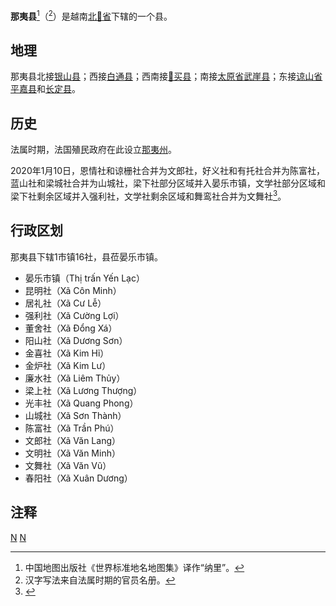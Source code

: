 {{全局僻字|𧯄|香谷}}
{{全局僻字|𣷭|氵彼}}
{{全局僻字|𠀧|巴三}}
{{全局僻字|𣴓|氵件}}
{{全局僻字|𢄂|上“助”下“市”}}

{{Infobox Settlement
|name                   = 那夷县
|settlement_type        = 县
|official_name          = 
|other_name             = 
|native_name            = {{lang|vi|Huyện Na Rì}}
|nickname               = 
|motto                  = 
|image_skyline          = 
|imagesize              = 
|image_caption          = 
|image_flag             = 
|flag_size              = 
|image_seal             = 
|seal_size              = 
|image_shield           = 
|shield_size            = 
|image_blank_emblem     = 
|blank_emblem_size      = 
|image_map              = {{Infobox mapframe|frame-width=250|zoom=10}}
|mapsize                = 
|map_caption            = 
|image_map1             = 
|mapsize1               = 
|map_caption1           = 
|pushpin_map            = Vietnam
|pushpin_label_position = bottom
|pushpin_map_caption    = 
|pushpin_map1           = 
|pushpin_label_position1= 
|pushpin_map_caption1   = 
|subdivision_type       = 国家
|subdivision_name       = {{flag|Vietnam}}
|subdivision_type1      = [[越南行政区划|省]]
|subdivision_name1      = [[北𣴓省|北𣴓省]]
|subdivision_type2      = 行政区划
|subdivision_name2      = 1市镇16社
|subdivision_type3      = 
|subdivision_name3      = 
|seat_type              = 县莅
|seat                   = {{link-vi|晏乐市镇|Yến Lạc}}
|government_type        = 
|leader_title           = 
|leader_name            = 
|leader_title1          = 
|leader_name1           = 
|established_title      = 
|established_date       = 
|area_magnitude         = 
|unit_pref              = 
|area_footnotes         = 
|area_total_km2         = 853
|area_land_km2          = 
|area_water_km2         = 
|area_water_percent     = 
|area_urban_km2         = 
|area_metro_km2         = 
|population_as_of       = 2019年
|population_footnotes   = 
|population_note        = 
|population_total       = 38263
|population_density_km2 = auto
|population_metro             = 
|population_density_metro_km2 = 
|population_urban             = 
|population_density_urban_km2 = 
|timezone               = [[越南标准时间|越南标准时间]]
|utc_offset             = +7
|elevation_footnotes    = 
|elevation_m            = 
|coor_type              = 
|coordinates            = 
|postal_code_type       = 
|postal_code            = 
|area_code              = 
|website                = [http://nari.backan.gov.vn 那夷县电子信息门户网站]
|footnotes              = 
}}
'''那夷县'''<ref>中国地图出版社《世界标准地名地图集》译作“纳里”。</ref>（{{vie|v='''Huyện Na Rì'''|hn=縣那夷}}<ref>汉字写法来自法属时期的官员名册。</ref>）是越南[[北𣴓省|北𣴓省]]下辖的一个县。

==地理==
那夷县北接[[银山县|银山县]]；西接[[白通县|白通县]]；西南接[[𢄂买县_(北𣴓省)|𢄂买县]]；南接[[太原省|太原省]][[武崖县|武崖县]]；东接[[谅山省|谅山省]][[平嘉县|平嘉县]]和[[长定县|长定县]]。

==历史==
法属时期，法国殖民政府在此设立[[那夷州|那夷州]]。

2020年1月10日，恩情社和谅栅社合并为文郎社，好义社和有托社合并为陈富社，蓝山社和梁城社合并为山城社，梁下社部分区域并入晏乐市镇，文学社部分区域和梁下社剩余区域并入强利社，文学社剩余区域和舞鸾社合并为文舞社<ref>{{Cite web|title=Nghị quyết số 855/NQ-UBTVQH14 của ỦY BAN THƯỜNG VỤ QUỐC HỘI : Về việc sắp xếp các đơn vị hành chính cấp xã thuộc tỉnh Bắc Kạn|url=http://vanban.chinhphu.vn/portal/page/portal/chinhphu/hethongvanban?mode=detail&document_id=199006|accessdate=2020-02-04|author=|date=|format=|work=vanban.chinhphu.vn|publisher=|language=vi|archive-date=2020-05-22|archive-url=https://web.archive.org/web/20200522053647/http://vanban.chinhphu.vn/portal/page/portal/chinhphu/hethongvanban?mode=detail&document_id=199006|dead-url=no}}</ref>。

==行政区划==
那夷县下辖1市镇16社，县莅晏乐市镇。
*晏乐市镇（Thị trấn Yến Lạc）
*昆明社（Xã Côn Minh）
*居礼社（Xã Cư Lễ）
*强利社（Xã Cường Lợi）
*董舍社（Xã Đổng Xá）
*阳山社（Xã Dương Sơn）
*金喜社（Xã Kim Hỉ）
*金炉社（Xã Kim Lư）
*廉水社（Xã Liêm Thủy）
*梁上社（Xã Lương Thượng）
*光丰社（Xã Quang Phong）
*山城社（Xã Sơn Thành）
*陈富社（Xã Trần Phú）
*文郎社（Xã Văn Lang）
*文明社（Xã Văn Minh）
*文舞社（Xã Văn Vũ）
*春阳社（Xã Xuân Dương）

==注释==
{{reflist}}

{{北𣴓省行政区划}}
{{越南东北部之县市镇区域划分}}

[[Category:越南县份|N]]
[[Category:北𣴓省|N]]